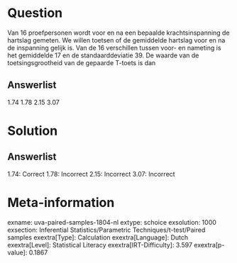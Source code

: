Question
========

Van 16 proefpersonen wordt voor en na een bepaalde krachtsinspanning de
hartslag gemeten. We willen toetsen of de gemiddelde hartslag voor en na
de inspanning gelijk is. Van de 16 verschillen tussen voor- en nameting
is het gemiddelde 17 en de standaarddeviatie 39. De waarde van de
toetsingsgrootheid van de gepaarde T-toets is dan

Answerlist
----------

1.74
1.78
2.15
3.07

Solution
========

Answerlist
----------

1.74: Correct
1.78: Incorrect
2.15: Incorrect
3.07: Incorrect

Meta-information
================
exname: uva-paired-samples-1804-nl
extype: schoice
exsolution: 1000
exsection: Inferential Statistics/Parametric Techniques/t-test/Paired samples
exextra[Type]: Calculation
exextra[Language]: Dutch
exextra[Level]: Statistical Literacy
exextra[IRT-Difficulty]: 3.597
exextra[p-value]: 0.1867
